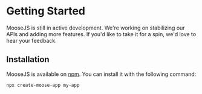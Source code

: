 # Getting Started
MooseJS is still in active development. We're working on stabilizing our APIs and adding more features. If you'd like to take it for a spin, we'd love to hear your feedback.

## Installation
MooseJS is available on [npm](https://www.npmjs.com/package/moosejs). You can install it with the following command:

```txt filename="Terminal" copy
npx create-moose-app my-app
``` 